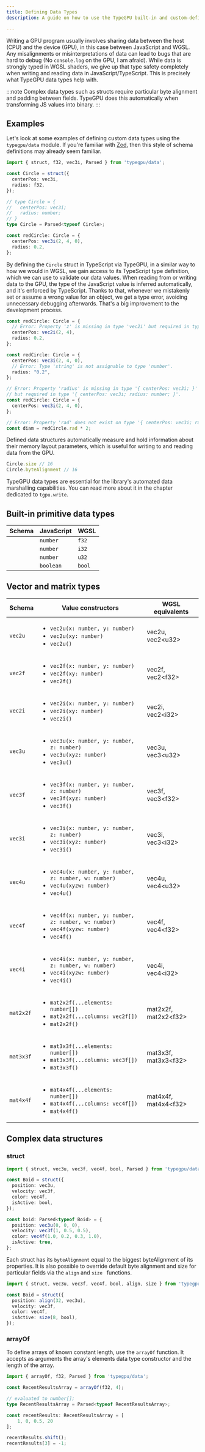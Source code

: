 ```yaml
---
title: Defining Data Types
description: A guide on how to use the TypeGPU built-in and custom-defined data types.

---
```



Writing a GPU program usually involves sharing data between the host (CPU) and the device (GPU), in this case between JavaScript and WGSL. Any misalignments or misinterpretations of data can lead to bugs that are hard to debug (No `console.log` on the GPU, I am afraid). While data is strongly typed in WGSL shaders, we give up that type safety completely when writing and reading data in JavaScript/TypeScript. This is precisely what TypeGPU data types help with.

:::note
Complex data types such as structs require particular byte alignment and padding between fields. TypeGPU does this automatically when transforming JS values into binary.
:::

## Examples

Let's look at some examples of defining custom data types using the `typegpu/data` module. If you're familiar with [Zod](https://zod.dev/), then this style of schema definitions may already seem familiar.

```ts
import { struct, f32, vec3i, Parsed } from 'typegpu/data';

const Circle = struct({
  centerPos: vec3i,
  radius: f32,
});

// type Circle = {
//   centerPos: vec3i;
//   radius: number;
// }
type Circle = Parsed<typeof Circle>;

const redCircle: Circle = {
  centerPos: vec3i(2, 4, 0),
  radius: 0.2,
};
```

By defining the `Circle` struct in TypeScript via TypeGPU, in a similar way to how we would in WGSL, we gain access to its TypeScript type definition, which we can use to validate our data values. When reading from or writing data to the GPU, the type of the JavaScript value is inferred automatically, and it's enforced by TypeScript. Thanks to that, whenever we mistakenly set or assume a wrong value for an object, we get a type error, avoiding unnecessary debugging afterwards. That's a big improvement to the development process.

```ts
const redCircle: Circle = {
  // Error: Property 'z' is missing in type 'vec2i' but required in type 'vec3i'.
  centerPos: vec2i(2, 4), 
  radius: 0.2,
};

const redCircle: Circle = {
  centerPos: vec3i(2, 4, 0), 
  // Error: Type 'string' is not assignable to type 'number'.
  radius: "0.2",
};

// Error: Property 'radius' is missing in type '{ centerPos: vec3i; }' 
// but required in type '{ centerPos: vec3i; radius: number; }'.
const redCircle: Circle = {
  centerPos: vec3i(2, 4, 0), 
};

// Error: Property 'rad' does not exist on type '{ centerPos: vec3i; radius: number; }'.
const diam = redCircle.rad * 2;
```

Defined data structures automatically measure and hold information about their memory layout parameters, which is useful for writing to and reading data from the GPU.

```ts
Circle.size // 16
Circle.byteAlignment // 16
```

TypeGPU data types are essential for the library's automated data marshalling capabilities. You can read more about it in the chapter dedicated to `tgpu.write`.

## Built-in primitive data types


| Schema | JavaScript | WGSL |
| --- | --- | --- |
| <Code code="import { f32 } from 'typegpu/data';" lang="js" />  | `number`  | `f32`  |
| <Code code="import { i32 } from 'typegpu/data';" lang="js" />  | `number`  | `i32`  |
| <Code code="import { u32 } from 'typegpu/data';" lang="js" />  | `number`  | `u32`  |
| <Code code="import { bool } from 'typegpu/data';" lang="js" /> | `boolean` | `bool` |

## Vector and matrix types

| Schema | Value constructors | WGSL equivalents |
| --- | --- | --- |
| `vec2u` | <ul><li>`vec2u(x: number, y: number)`</li> <li>`vec2u(xy: number)`</li> <li>`vec2u()`</li></ul> | vec2u, vec2\<u32\> |
| `vec2f` | <ul><li>`vec2f(x: number, y: number)`</li> <li>`vec2f(xy: number)`</li> <li>`vec2f()`</li></ul> | vec2f, vec2\<f32\> |
| `vec2i` | <ul><li>`vec2i(x: number, y: number)`</li> <li>`vec2i(xy: number)`</li> <li>`vec2i()`</li></ul> | vec2i, vec2\<i32\> |
| `vec3u` | <ul><li>`vec3u(x: number, y: number, z: number)`</li> <li>`vec3u(xyz: number)`</li> <li>`vec3u()`</li></ul>  | vec3u, vec3\<u32\> |
| `vec3f` | <ul><li>`vec3f(x: number, y: number, z: number)`</li> <li>`vec3f(xyz: number)`</li> <li>`vec3f()`</li></ul>  | vec3f, vec3\<f32\> |
| `vec3i` | <ul><li>`vec3i(x: number, y: number, z: number)`</li> <li>`vec3i(xyz: number)`</li> <li>`vec3i()`</li></ul>  | vec3i, vec3\<i32\> |
| `vec4u` | <ul><li>`vec4u(x: number, y: number, z: number, w: number)`</li> <li>`vec4u(xyzw: number)`</li> <li>`vec4u()`</li></ul>  | vec4u, vec4\<u32\> |
| `vec4f` | <ul><li>`vec4f(x: number, y: number, z: number, w: number)`</li> <li>`vec4f(xyzw: number)`</li> <li>`vec4f()`</li></ul>  | vec4f, vec4\<f32\> |
| `vec4i` | <ul><li>`vec4i(x: number, y: number, z: number, w: number)`</li> <li>`vec4i(xyzw: number)`</li> <li>`vec4i()`</li></ul>  | vec4i, vec4\<i32\> |
| `mat2x2f` | <ul><li>`mat2x2f(...elements: number[])`</li> <li>`mat2x2f(...columns: vec2f[])`</li> <li>`mat2x2f()`</li></ul>  | mat2x2f, mat2x2\<f32\> |
| `mat3x3f` | <ul><li>`mat3x3f(...elements: number[])`</li> <li>`mat3x3f(...columns: vec3f[])`</li> <li>`mat3x3f()`</li></ul>  | mat3x3f, mat3x3\<f32\> |
| `mat4x4f` | <ul><li>`mat4x4f(...elements: number[])`</li> <li>`mat4x4f(...columns: vec4f[])`</li> <li>`mat4x4f()`</li></ul>  | mat4x4f, mat4x4\<f32\> |

## Complex data structures

### struct

```ts 
import { struct, vec3u, vec3f, vec4f, bool, Parsed } from 'typegpu/data';

const Boid = struct({
  position: vec3u,
  velocity: vec3f,
  color: vec4f,
  isActive: bool,
});

const boid: Parsed<typeof Boid> = {
  position: vec3u(0, 0, 0),
  velocity: vec3f(1, 0.5, 0.5),
  color: vec4f(1.0, 0.2, 0.3, 1.0),
  isActive: true,
};
```

Each struct has its `byteAlignment` equal to the biggest byteAlignment of its properties. It is also possible to override default byte alignment and size for particular fields via the `align` and `size ` functions.

```ts 
import { struct, vec3u, vec3f, vec4f, bool, align, size } from 'typegpu/data';

const Boid = struct({
  position: align(32, vec3u),
  velocity: vec3f,
  color: vec4f,
  isActive: size(8, bool),
});
```

### arrayOf

To define arrays of known constant length, use the `arrayOf` function. It accepts as arguments the array's elements data type constructor and the length of the array.

```ts
import { arrayOf, f32, Parsed } from 'typegpu/data';

const RecentResultsArray = arrayOf(f32, 4);

// evaluated to number[];
type RecentResultsArray = Parsed<typeof RecentResultsArray>;

const recentResults: RecentResultsArray = [
    1, 0, 0.5, 20
];

recentResults.shift();
recentResults[3] = -1;
```

